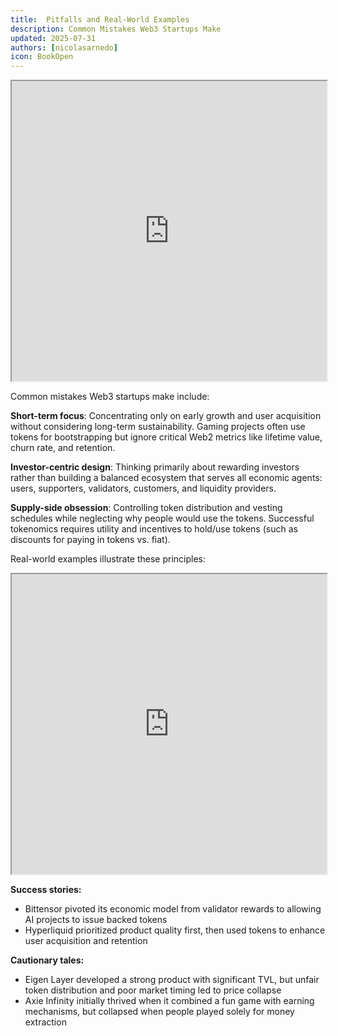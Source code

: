 ```yaml
---
title:  Pitfalls and Real-World Examples
description: Common Mistakes Web3 Startups Make
updated: 2025-07-31
authors: [nicolasarnedo]
icon: BookOpen
---
```


<div style={{ margin: '2rem 0' }}>
  <iframe 
    src="https://drive.google.com/file/d/1R9pypY9F_wSJtNakcZRSfjSs3rDrubLR/preview" 
    width="100%" 
    height="480" 
    allow="autoplay"
    style={{ border: 'none', borderRadius: '8px' }}
  ></iframe>
</div> 

Common mistakes Web3 startups make include:

**Short-term focus**: Concentrating only on early growth and user acquisition without considering long-term sustainability. Gaming projects often use tokens for bootstrapping but ignore critical Web2 metrics like lifetime value, churn rate, and retention.

**Investor-centric design**: Thinking primarily about rewarding investors rather than building a balanced ecosystem that serves all economic agents: users, supporters, validators, customers, and liquidity providers.

**Supply-side obsession**: Controlling token distribution and vesting schedules while neglecting why people would use the tokens. Successful tokenomics requires utility and incentives to hold/use tokens (such as discounts for paying in tokens vs. fiat).

Real-world examples illustrate these principles:

<div style={{ margin: '2rem 0' }}>
  <iframe 
    src="https://drive.google.com/file/d/166mzWhQFBu_8prbtHdTi9xpBIgykl8lg/preview" 
    width="100%" 
    height="480" 
    allow="autoplay"
    style={{ border: 'none', borderRadius: '8px' }}
  ></iframe>
</div> 

**Success stories:**

- Bittensor pivoted its economic model from validator rewards to allowing AI projects to issue backed tokens
- Hyperliquid prioritized product quality first, then used tokens to enhance user acquisition and retention

**Cautionary tales:**
- Eigen Layer developed a strong product with significant TVL, but unfair token distribution and poor market timing led to price collapse
- Axie Infinity initially thrived when it combined a fun game with earning mechanisms, but collapsed when people played solely for money extraction